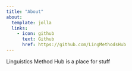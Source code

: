 ```yaml
---
title: "About"
about:
  template: jolla
  links:
    - icon: github
      text: Github
      href: https://github.com/LingMethodsHub
---
```


Linguistics Method Hub is a place for stuff